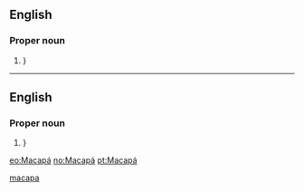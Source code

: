 ==English==

===Proper noun===
{{en-proper noun}}

# {{place:Brazil/state capital|en|state=Amapá}}}

[[Category:English terms spelled with Á|macapa]]

----

==English==

===Proper noun===
{{pt-proper noun}}

# {{place:Brazil/state capital|pt|state=Amapá}}}

[[eo:Macapá]]
[[no:Macapá]]
[[pt:Macapá]]